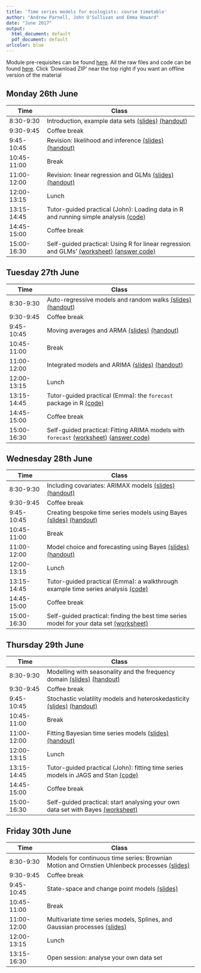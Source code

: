 ```yaml
---
title: 'Time series models for ecologists: course timetable'
author: "Andrew Parnell, John O'Sullivan and Emma Howard"
date: "June 2017"
output:
  html_document: default
  pdf_document: default
urlcolor: blue
---
```


Module pre-requisites can be found [here](https://rawgit.com/andrewcparnell/ecots/master/Prerequisites.html). All the raw files and code can be found [here](https://github.com/andrewcparnell/ecots). Click 'Download ZIP' near the top right if you want an offline version of the material

## Monday 26th June

Time  | Class
------------- | ----------------------------------------------------
8:30-9:30 | Introduction, example data sets [(slides)](https://rawgit.com/andrewcparnell/ecots/master/slides/day_1/class_1_intro.pdf) [(handout)](https://rawgit.com/andrewcparnell/ecots/master/slides/day_1/class_1_intro_handout.pdf)
9:30-9:45 | Coffee break
9:45-10:45 | Revision: likelihood and inference [(slides)](https://rawgit.com/andrewcparnell/ecots/master/slides/day_1/class_2_inference.pdf) [(handout)](https://rawgit.com/andrewcparnell/ecots/master/slides/day_1/class_2_inference_handout.pdf)
10:45-11:00 | Break 
11:00-12:00 | Revision: linear regression and GLMs [(slides)](https://rawgit.com/andrewcparnell/ecots/master/slides/day_1/class_3_glms.pdf) [(handout)](https://rawgit.com/andrewcparnell/ecots/master/slides/day_1/class_3_glms_handout.pdf)
12:00-13:15 | Lunch
13:15-14:45 | Tutor-guided practical (John): Loading data in R and running simple analysis [(code)](https://rawgit.com/andrewcparnell/ecots/master/practicals/tutor_1_R_basics.R)
14:45-15:00 | Coffee break
15:00-16:30 | Self-guided practical: Using R for linear regression and GLMs' [(worksheet)](https://rawgit.com/andrewcparnell/ecots/master/practicals/prac_1_example_data.pdf) [(answer code)](https://rawgit.com/andrewcparnell/ecots/master/practicals/prac_1_answers.R)

## Tuesday 27th June

Time  | Class
------------- | ----------------------------------------------------
8:30-9:30 | Auto-regressive models and random walks [(slides)](https://rawgit.com/andrewcparnell/ecots/master/slides/day_2/class_1_AR.pdf) [(handout)](https://rawgit.com/andrewcparnell/ecots/master/slides/day_2/class_1_AR_handout.pdf)
9:30-9:45 | Coffee break
9:45-10:45 | Moving averages and ARMA [(slides)](https://rawgit.com/andrewcparnell/ecots/master/slides/day_2/class_2_ARMA.pdf) [(handout)](https://rawgit.com/andrewcparnell/ecots/master/slides/day_2/class_2_ARMA_handout.pdf)
10:45-11:00 | Break 
11:00-12:00 | Integrated models and ARIMA [(slides)](https://rawgit.com/andrewcparnell/ecots/master/slides/day_2/class_3_ARIMA.pdf) [(handout)](https://rawgit.com/andrewcparnell/ecots/master/slides/day_2/class_3_ARIMA_handout.pdf)
12:00-13:15 | Lunch
13:15-14:45 | Tutor-guided practical (Emma): the `forecast` package in R [(code)](https://rawgit.com/andrewcparnell/ecots/master/practicals/tutor_2_forecast.R)
14:45-15:00 | Coffee break
15:00-16:30 | Self-guided practical: Fitting ARIMA models with `forecast` [(worksheet)](https://rawgit.com/andrewcparnell/ecots/master/practicals/prac_2_ARIMA.pdf) [(answer code)](https://rawgit.com/andrewcparnell/ecots/master/practicals/prac_2_answers.R)

## Wednesday 28th June

Time  | Class
------------- | ----------------------------------------------------
8:30-9:30 | Including covariates: ARIMAX models [(slides)](https://rawgit.com/andrewcparnell/ecots/master/slides/day_3/class_1_ARIMAX.pdf) [(handout)](https://rawgit.com/andrewcparnell/ecots/master/slides/day_3/class_1_ARIMAX_handout.pdf)
9:30-9:45 | Coffee break
9:45-10:45 | Creating bespoke time series models using Bayes [(slides)](https://rawgit.com/andrewcparnell/ecots/master/slides/day_3/class_2_Bayes.pdf) [(handout)](https://rawgit.com/andrewcparnell/ecots/master/slides/day_3/class_2_Bayes_handout.pdf)
10:45-11:00 | Break 
11:00-12:00 | Model choice and forecasting using Bayes [(slides)](https://rawgit.com/andrewcparnell/ecots/master/slides/day_3/class_3_model_choice.pdf) [(handout)](https://rawgit.com/andrewcparnell/ecots/master/slides/day_3/class_3_model_choice_handout.pdf)
12:00-13:15 | Lunch
13:15-14:45 | Tutor-guided practical (Emma): a walkthrough example time series analysis [(code)](https://rawgit.com/andrewcparnell/ecots/master/practicals/tutor_3_walkthrough.pdf)
14:45-15:00 | Coffee break
15:00-16:30 | Self-guided practical: finding the best time series model for your data set [(worksheet)](https://rawgit.com/andrewcparnell/ecots/master/practicals/prac_3_your_data.pdf)

## Thursday 29th June

Time  | Class
------------- | ----------------------------------------------------
8:30-9:30 | Modelling with seasonality and the frequency domain [(slides)](https://rawgit.com/andrewcparnell/ecots/master/slides/day_4/class_1_seasonality.pdf) [(handout)](https://rawgit.com/andrewcparnell/ecots/master/slides/day_4/class_1_seasonality_handout.pdf)
9:30-9:45 | Coffee break
9:45-10:45 | Stochastic volatility models and heteroskedasticity [(slides)](https://rawgit.com/andrewcparnell/ecots/master/slides/day_4/class_2_svm.pdf) [(handout)](https://rawgit.com/andrewcparnell/ecots/master/slides/day_4/class_2_svm_handout.pdf)
10:45-11:00 | Break 
11:00-12:00 | Fitting Bayesian time series models [(slides)](https://rawgit.com/andrewcparnell/ecots/master/slides/day_4/class_3_Bayes_fit.pdf) [(handout)](https://rawgit.com/andrewcparnell/ecots/master/slides/day_4/class_3_Bayes_fit_handout.pdf)
12:00-13:15 | Lunch
13:15-14:45 | Tutor-guided practical (John): fitting time series models in JAGS and Stan [(code)](https://rawgit.com/andrewcparnell/ecots/master/practicals/tutor_4_JAGS.R)
14:45-15:00 | Coffee break
15:00-16:30 | Self-guided practical: start analysing your own data set with Bayes [(worksheet)](https://rawgit.com/andrewcparnell/ecots/master/practicals/prac_4_your_data_2.pdf)

## Friday 30th June

Time  | Class
------------- | ----------------------------------------------------
8:30-9:30 | Models for continuous time series: Brownian Motion and Ornstien Uhlenbeck processes [(slides)](https://rawgit.com/andrewcparnell/ecots/master/slides/day_5/class_1_BM.pdf)
9:30-9:45 | Coffee break
9:45-10:45 | State-space and change point models [(slides)](https://rawgit.com/andrewcparnell/ecots/master/slides/day_5/class_2_change_point.pdf)
10:45-11:00 | Break 
11:00-12:00 | Multivariate time series models, Splines, and Gaussian processes [(slides)](https://rawgit.com/andrewcparnell/ecots/master/slides/day_5/class_3_multivariate.pdf)
12:00-13:15 | Lunch
13:15-16:30 | Open session: analyse your own data set 
